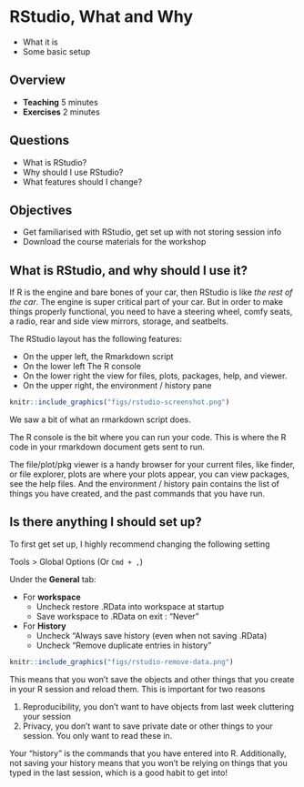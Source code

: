 # RStudio, What and Why

* What it is
* Some basic setup

## Overview

* **Teaching** 5 minutes
* **Exercises** 2 minutes

## Questions

* What is RStudio?
* Why should I use RStudio?
* What features should I change?

## Objectives

* Get familiarised with RStudio, get set up with not storing session info
* Download the course materials for the workshop

## What is RStudio, and why should I use it?

If R is the engine and bare bones of your car, then RStudio is like _the rest of the car_. The engine is super critical part of your car. But in order to make things properly functional, you need to have a steering wheel, comfy seats, a radio, rear and side view mirrors, storage, and seatbelts. 

The RStudio layout has the following features:

- On the upper left, the Rmarkdown script
- On the lower left  The R console
- On the lower right the view for files, plots, packages, help, and viewer.
- On the upper right, the environment / history pane


```r
knitr::include_graphics("figs/rstudio-screenshot.png")
```

We saw a bit of what an rmarkdown script does.

The R console is the bit where you can run your code. This is where the R code in your rmarkdown document gets sent to run. 

The file/plot/pkg viewer is a handy browser for your current files, like finder, or file explorer, plots are where your plots appear, you can view packages, see the help files.
And the environment / history pain contains the list of things you have created, and the past commands that you have run.

## Is there anything I should set up?

To first get set up, I highly recommend changing the following setting

Tools > Global Options (Or `Cmd + ,`)

Under the **General** tab:

- For **workspace**
    - Uncheck restore .RData into workspace at startup
    - Save workspace to .RData on exit : "Never"
- For **History**
    - Uncheck "Always save history (even when not saving .RData)
    - Uncheck "Remove duplicate entries in history"

```r
knitr::include_graphics("figs/rstudio-remove-data.png")
```

This means that you won't save the objects and other things that you create in your R session and reload them. This is important for two reasons

1. Reproducibility, you don't want to have objects from last week cluttering your session
2. Privacy, you don't want to save private date or other things to your session. You only want to read these in.

Your "history" is the commands that you have entered into R.
Additionally, not saving your history means that you won't be relying on things that you typed in the last session, which is a good habit to get into!
